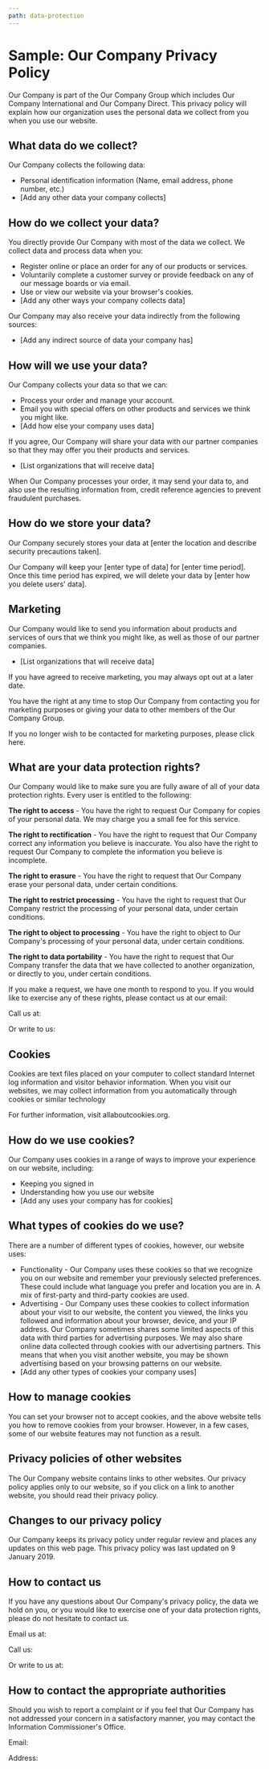 ```yaml
---
path: data-protection
---
```


<SingleColumnWithAside>
  <Fragment slot="aside">
    <TableOfContents headings={getHeadings()} />
  </Fragment>

  # Sample: Our Company Privacy Policy

  Our Company is part of the Our Company Group which includes Our Company
  International and Our Company Direct. This privacy policy will explain how our
  organization uses the personal data we collect from you when you use our
  website.

  ## What data do we collect?

  Our Company collects the following data:

  *   Personal identification information (Name, email address, phone number,
      etc.)
  *   \[Add any other data your company collects\]

  ## How do we collect your data?

  You directly provide Our Company with most of the data we collect. We collect
  data and process data when you:

  *   Register online or place an order for any of our products or services.
  *   Voluntarily complete a customer survey or provide feedback on any of our
      message boards or via email.
  *   Use or view our website via your browser's cookies.
  *   \[Add any other ways your company collects data\]

  Our Company may also receive your data indirectly from the following sources:

  *   \[Add any indirect source of data your company has\]

  ## How will we use your data?

  Our Company collects your data so that we can:

  *   Process your order and manage your account.
  *   Email you with special offers on other products and services we think you
      might like.
  *   \[Add how else your company uses data\]

  If you agree, Our Company will share your data with our partner companies so
  that they may offer you their products and services.

  *   \[List organizations that will receive data\]

  When Our Company processes your order, it may send your data to, and also use
  the resulting information from, credit reference agencies to prevent fraudulent
  purchases.

  ## How do we store your data?

  Our Company securely stores your data at \[enter the location and describe
  security precautions taken\].

  Our Company will keep your \[enter type of data\] for \[enter time period\].
  Once this time period has expired, we will delete your data by \[enter how you
  delete users' data\].

  ## Marketing

  Our Company would like to send you information about products and services of
  ours that we think you might like, as well as those of our partner companies.

  *   \[List organizations that will receive data\]

  If you have agreed to receive marketing, you may always opt out at a later
  date.

  You have the right at any time to stop Our Company from contacting you for
  marketing purposes or giving your data to other members of the Our Company
  Group.

  If you no longer wish to be contacted for marketing purposes, please click
  here.

  ## What are your data protection rights?

  Our Company would like to make sure you are fully aware of all of your data
  protection rights. Every user is entitled to the following:

  **The right to access** - You have the right to request Our Company for copies
  of your personal data. We may charge you a small fee for this service.

  **The right to rectification** - You have the right to request that Our Company
  correct any information you believe is inaccurate. You also have the right to
  request Our Company to complete the information you believe is incomplete.

  **The right to erasure** - You have the right to request that Our Company erase
  your personal data, under certain conditions.

  **The right to restrict processing** - You have the right to request that Our
  Company restrict the processing of your personal data, under certain
  conditions.

  **The right to object to processing** - You have the right to object to Our
  Company's processing of your personal data, under certain conditions.

  **The right to data portability** - You have the right to request that Our
  Company transfer the data that we have collected to another organization, or
  directly to you, under certain conditions.

  If you make a request, we have one month to respond to you. If you would like
  to exercise any of these rights, please contact us at our email:

  Call us at:

  Or write to us:

  ## Cookies

  Cookies are text files placed on your computer to collect standard Internet log
  information and visitor behavior information. When you visit our websites, we
  may collect information from you automatically through cookies or similar
  technology

  For further information, visit allaboutcookies.org.

  ## How do we use cookies?

  Our Company uses cookies in a range of ways to improve your experience on our
  website, including:

  *   Keeping you signed in
  *   Understanding how you use our website
  *   \[Add any uses your company has for cookies\]

  ## What types of cookies do we use?

  There are a number of different types of cookies, however, our website uses:

  *   Functionality - Our Company uses these cookies so that we recognize you on
      our website and remember your previously selected preferences. These could
      include what language you prefer and location you are in. A mix of
      first-party and third-party cookies are used.
  *   Advertising - Our Company uses these cookies to collect information about
      your visit to our website, the content you viewed, the links you followed
      and information about your browser, device, and your IP address. Our
      Company sometimes shares some limited aspects of this data with third
      parties for advertising purposes. We may also share online data collected
      through cookies with our advertising partners. This means that when you
      visit another website, you may be shown advertising based on your browsing
      patterns on our website.
  *   \[Add any other types of cookies your company uses\]

  ## How to manage cookies

  You can set your browser not to accept cookies, and the above website tells you
  how to remove cookies from your browser. However, in a few cases, some of our
  website features may not function as a result.

  ## Privacy policies of other websites

  The Our Company website contains links to other websites. Our privacy policy
  applies only to our website, so if you click on a link to another website, you
  should read their privacy policy.

  ## Changes to our privacy policy

  Our Company keeps its privacy policy under regular review and places any
  updates on this web page. This privacy policy was last updated on 9 January
  2019.

  ## How to contact us

  If you have any questions about Our Company's privacy policy, the data we hold
  on you, or you would like to exercise one of your data protection rights,
  please do not hesitate to contact us.

  Email us at:

  Call us:

  Or write to us at:

  ## How to contact the appropriate authorities

  Should you wish to report a complaint or if you feel that Our Company has not
  addressed your concern in a satisfactory manner, you may contact the
  Information Commissioner's Office.

  Email:

  Address:

</SingleColumnWithAside>
